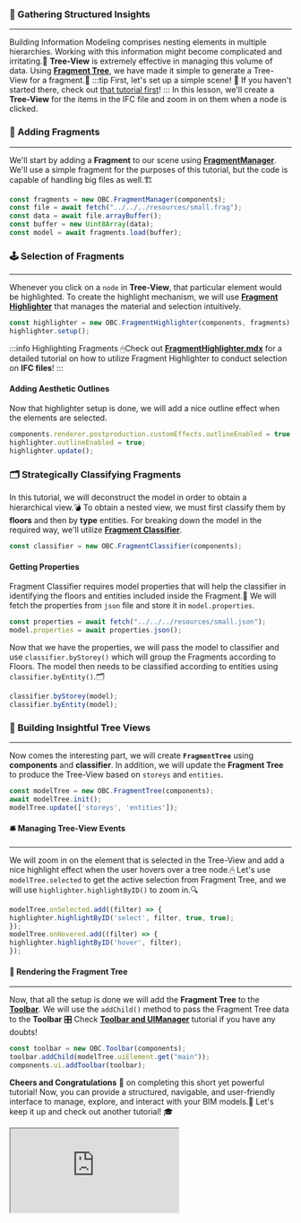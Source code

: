 ### 🌲 Gathering Structured Insights
---
Building Information Modeling comprises nesting elements in multiple hierarchies.
Working with this information might become complicated and irritating.🤯
**Tree-View** is extremely effective in managing this volume of data.
Using **[Fragment Tree](../api/classes/components.FragmentTree)**, we have made it simple to generate a Tree-View for a fragment.🦾
:::tip First, let's set up a simple scene!
👀 If you haven't started there, check out [that tutorial first](SimpleScene.mdx)!
:::
In this lesson, we'll create a **Tree-View** for the items in the IFC file and zoom in on them when a node is clicked.
### 🧩 Adding Fragments
---
We'll start by adding a **Fragment** to our scene using [**FragmentManager**](../api/classes/components.FragmentManager).
We'll use a simple fragment for the purposes of this tutorial, but the code is capable of handling big files as well.🏗️

```js
const fragments = new OBC.FragmentManager(components);
const file = await fetch("../../../resources/small.frag");
const data = await file.arrayBuffer();
const buffer = new Uint8Array(data);
const model = await fragments.load(buffer);
```
### 🕹 Selection of Fragments
---
Whenever you click on a `node` in **Tree-View**, that particular element would be highlighted.
To create the highlight mechanism, we will use **[Fragment Highlighter](../api/classes/components.FragmentHighlighter)**
that manages the material and selection intuitively.

```js
const highlighter = new OBC.FragmentHighlighter(components, fragments);
highlighter.setup();
```
:::info Highlighting Fragments
🖱Check out **[FragmentHighlighter.mdx](FragmentHighlighter.mdx)** for a detailed tutorial on how to utilize Fragment Highlighter to conduct selection on **IFC files**!
:::
#### Adding Aesthetic Outlines
Now that highlighter setup is done, we will add a nice outline effect when the elements are selected.

```js
components.renderer.postproduction.customEffects.outlineEnabled = true;
highlighter.outlineEnabled = true;
highlighter.update();
```
### 🗂️ Strategically Classifying Fragments
In this tutorial, we will deconstruct the model in order to obtain a hierarchical view.💣
To obtain a nested view, we must first classify them by **floors** and then by **type** entities.
For breaking down the model in the required way, we'll utilize **[Fragment Classifier](../api/classes/components.FragmentClassifier)**.

```js
const classifier = new OBC.FragmentClassifier(components);
```
#### Getting Properties
Fragment Classifier requires model properties that will help the classifier in identifying the floors and entities included inside the Fragment.🧮
We will fetch the properties from `json` file and store it in `model.properties`.

```js
const properties = await fetch("../../../resources/small.json");
model.properties = await properties.json();
```
Now that we have the properties, we will pass the model to classifier and use `classifier.byStorey()` which will group the Fragments according to Floors.
The model then needs to be classified according to entities using `classifier.byEntity()`.🗂

```js
classifier.byStorey(model);
classifier.byEntity(model);
```
### 🌱 Building Insightful Tree Views
---
Now comes the interesting part, we will create **`FragmentTree`** using **components** and **classifier**.
In addition, we will update the **Fragment Tree** to produce the Tree-View based on `storeys` and `entities`.

```js
const modelTree = new OBC.FragmentTree(components);
await modelTree.init();
modelTree.update(['storeys', 'entities']);
```
#### 🛎️ Managing Tree-View Events
---
We will zoom in on the element that is selected in the Tree-View and add a nice highlight effect when the user hovers over a tree node.🖱
Let's use `modelTree.selected` to get the active selection from Fragment Tree, and we will use `highlighter.highlightByID()` to zoom in.🔍

```js
modelTree.onSelected.add((filter) => {
highlighter.highlightByID('select', filter, true, true);
});
modelTree.onHovered.add((filter) => {
highlighter.highlightByID('hover', filter);
});
```
#### 🎨 Rendering the Fragment Tree
---
Now, that all the setup is done we will add the **Fragment Tree** to the **[Toolbar](../api/classes/components.Toolbar)**.
We will use the `addChild()` method to pass the Fragment Tree data to the **Toolbar**
🎛️ Check **[Toolbar and UIManager](./UIManager.mdx)** tutorial if you have any doubts!

```js
const toolbar = new OBC.Toolbar(components);
toolbar.addChild(modelTree.uiElement.get("main"));
components.ui.addToolbar(toolbar);
```
**Cheers and Congratulations** 🎉 on completing this short yet powerful tutorial!
Now, you can provide a structured, navigable, and user-friendly interface to manage, explore, and interact with your BIM models.🥁
Let's keep it up and check out another tutorial! 🎓


  <iframe src="https://ifcjs.github.io/components/src/fragments/FragmentTree/index.html"></iframe>

  